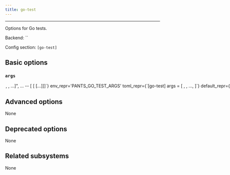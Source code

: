 ```yaml
---
title: go-test
---
```



---

Options for Go tests.

Backend: <span className="color--primary">``</span>

Config section: <span className="color--primary">`[go-test]`</span>

<span className={styles.options}>

## Basic options

### `args`

<Option
  cli_repr={`--go-test-args="[<shell_str>, <shell_str>, ...]", ... -- [<shell_str> [<shell_str> [...]]]`}
  env_repr='PANTS_GO_TEST_ARGS'
  toml_repr={`[go-test]
args = [
    <shell_str>,
    <shell_str>,
    ...,
]`}
  default_repr={`[]`}
>

Arguments to pass directly to the Go test binary, e.g. `--go-test-args="-run TestFoo -v"` Known Go test options will be transformed into the form expected by the test binary, e.g. `-v` becomes `-test.v`. Run `go help testflag` from the Go SDK to learn more about the options supported by Go test binaries.

</Option>

## Advanced options

None

## Deprecated options

None

## Related subsystems

None

</span>
